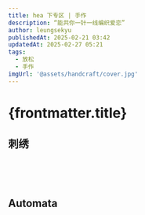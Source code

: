 ```yaml
---
title: hea 下专区 | 手作
description: “能共你一针一线编织爱恋”
author: leungsekyu
publishedAt: 2025-02-21 03:42
updatedAt: 2025-02-27 05:21
tags:
  - 放松
  - 手作
imgUrl: '@assets/handcraft/cover.jpg'
---
```



# {frontmatter.title}

## 刺绣

<Link
  site="https://mp.weixin.qq.com/mp/homepage?__biz=MzU1ODgyOTcxNQ==&hid=1"
  name="刺绣基础针法视频"
  favicon="/icons/bookmarks/shouquji.png"
  first={true}
/>

<Link
  site="https://mp.weixin.qq.com/mp/video?__biz=MzU1ODgyOTcxNQ==&mid=100000636&sn=8851296449e217e1f03b0f4b197e1c0a&vid=wxv_2296241177224200194&idx=1&vidsn=12a983526a6bfd45395f0104b3c93ee8"
  name="秋水伊人刺绣教程"
  favicon="/icons/bookmarks/shouquji.png"
/>

<br />

<Bilibili url="//player.bilibili.com/player.html?isOutside=true&aid=286180812&bvid=BV1Hf4y1172e&cid=206627605&p=1"></Bilibili>

<br />

<Bilibili url="//player.bilibili.com/player.html?isOutside=true&aid=814514829&bvid=BV1uG4y1a7fS&cid=806304683&p=1"></Bilibili>

## Automata

<Bilibili url="//player.bilibili.com/player.html?isOutside=true&aid=923620261&bvid=BV1ET4y1n76S&cid=1400148068&p=1"></Bilibili>
